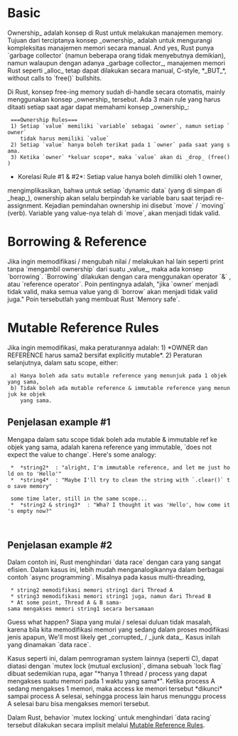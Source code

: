 = Basic =
Ownership_ adalah konsep di Rust untuk melakukan manajemen memory.
Tujuan dari terciptanya konsep _ownership_ adalah untuk mengurangi
kompleksitas manajemen memori secara manual. And yes, Rust punya
`garbage collector` (namun beberapa orang tidak menyebutnya demikian),
namun walaupun dengan adanya _garbage collector_, manajemen memori Rust
seperti _alloc_ tetap dapat dilakukan secara manual, C-style, *_BUT_*, without
calls to `free()` bullshits.

Di Rust, konsep free-ing memory sudah di-handle secara otomatis, mainly
menggunakan konsep _ownership_ tersebut. Ada 3 main rule yang harus ditaati
setiap saat agar dapat memahami konsep _ownership_:

  ===Ownership Rules===
  1) Setiap `value` memiliki `variable` sebagai `owner`, namun setiap `owner`
     tidak harus memiliki `value`
  2) Setiap `value` hanya boleh terikat pada 1 `owner` pada saat yang sama.
  3) Ketika `owner` *keluar scope*, maka `value` akan di _drop_ (free())

*Korelasi Rule #1 & #2*: Setiap value hanya boleh dimiliki oleh 1 owner,
mengimplikasikan, bahwa untuk setiap `dynamic data` (yang di simpan di _heap_),
ownership akan selalu berpindah ke variable baru saat terjadi re-assignment.
Kejadian pemindahan ownership ini disebut `move` / `moving` (verb). Variable
yang value-nya telah di `move`, akan menjadi tidak valid.

{{{rust
  let string1 = String::from("Hello");
  let string2 = string1;        // <- Value string1 di `move` kesini

  // error karena `string1` sudah tidak punya isi
  // karena value nya di `move` ke string2
  println!("{} {}", string1, string2) 

  // error juga karena value `string2` sudah dipindahkan
  // ke dalam scope macro println sebelumnya
  println!("{}", string2)
}}}
    
= Borrowing & Reference =
Jika ingin memodifikasi / mengubah nilai / melakukan hal lain seperti print
tanpa `mengambil ownership` dari suatu _value_, maka ada konsep `borrowing`.
`Borrowing` dilakukan dengan cara menggunakan operator `&` , atau 
`reference operator`. Poin pentingnya adalah, "jika `owner` menjadi
tidak valid, maka semua value yang di `borrow` akan menjadi
tidak valid juga."
Poin tersebutlah yang membuat Rust `Memory safe`.
{{{rust
  let string1 = String::from("Hello");
  let string2 = &string1;        // <- Value string1 di `borrow`

  // no error, karena string1 masih valid
  // masih valid karena tidak ada pemindahan ownership
  println!("{} {}", string1, string2) 
}}}

= Mutable Reference Rules =
Jika ingin memodifikasi, maka peraturannya adalah:
1) *OWNER dan REFERENCE harus sama2 bersifat explicitly mutable*.
{{{rust
// immutable string
let string1 = String::from("Hello");

// *akan ada error:* 
// "cannot borrow string1 as mutable because string1
// is declared as immutable"
let string2 = &mut string1;       // <- &mut = mutable reference
                                  // reference nya immutable, tapi value yang di borrow mutable


// no error
let mut string1 = String::("Hello2");
let string2 = &mut string1;
}}}
2) Peraturan selanjutnya, dalam satu scope, either:
  a) Hanya boleh ada satu mutable reference yang menunjuk pada 1 objek yang sama,
  b) Tidak boleh ada mutable reference & immutable reference yang menunjuk ke objek
     yang sama.
{{{rust
  // example #1
  {
    let mut string1 = String::from("Hello");
    let string2 = &string1;     // okay
    let string3 = &string1;     // still okay, karena string2 & string3 sama2 immutable ref

    let string4 = &mut string1; // NOT OKAY
  }

  // example #2
  {
    let mut string1 = String::from("Hello");
    let string2 = &mut string1;   // okay
    let string3 = &mut string1;   // NOT OKAY
  }
}}}
   

==Penjelasan example #1==
Mengapa dalam satu scope tidak boleh ada mutable & immutable ref ke objek yang sama,
adalah karena reference yang immutable, `does not expect the value to change`.
Here's some analogy:
  *  *string2*  : "alright, I'm immutable reference, and let me just hold on to 'Hello'"
  *  *string4*  : "Maybe I'll try to clean the string with `.clear()` to save memory"
  
  some time later, still in the same scope...
  *  *string2 & string3*  : "Wha? I thought it was 'Hello', how come it's empty now?"
  
  
==Penjelasan example #2==
Dalam contoh ini, Rust menghindari `data race` dengan cara yang sangat efisien.
Dalam kasus ini, lebih mudah menganalogikannya dalam berbagai contoh `async programming`.
Misalnya pada kasus multi-threading,

  * string2 memodifikasi memori string1 dari Thread A
  * string3 memodifikasi memori string1 juga, namun dari Thread B
  * At some point, Thread A & B sama-sama mengakses memori string1 secara bersamaan

Guess what happen? Siapa yang mulai / selesai duluan tidak masalah,
karena bila kita memodifikasi memori yang sedang dalam proses modifikasi jenis apapun,
We'll most likely get _corrupted_ / _junk data_.  Kasus inilah yang dinamakan `data race`.

Kasus seperti ini, dalam pemrograman system lainnya (seperti C), dapat diatasi dengan
`mutex lock (mutual exclusion)`, dimana sebuah `lock flag` dibuat sedemikian rupa, agar 
"*hanya 1 thread / process yang dapat mengakses suatu memori pada 1 waktu yang sama*".
Ketika process A sedang mengakses 1 memori, maka access ke memori tersebut *dikunci*
sampai process A selesai, sehingga process lain harus menunggu process A selesai
baru bisa mengakses memori tersebut.

Dalam Rust, behavior `mutex locking` untuk menghindari `data racing` tersebut
dilakukan secara implisit melalui [[#Mutable Reference Rules|Mutable Reference Rules]].
